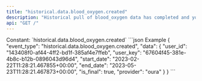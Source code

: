 ```yaml
---
title: "historical.data.blood_oxygen.created"
description: "Historical pull of blood_oxygen data has completed and you can now pull data for this resource."
api: "GET /"
---
```

<ResponseField name="event_type" type="const string" required="true">
Constant: `historical.data.blood_oxygen.created`
</ResponseField>
<ResponseField name="data" type="HistoricalDataCreated" required="true">
<Expandable title="HistoricalDataCreated" defaultOpen="true">
<ResponseField name="user_id" type="string" required="true">
</ResponseField>
<ResponseField name="user_key" type="string" required="true">
</ResponseField>
<ResponseField name="start_date" type="string" required="true">
</ResponseField>
<ResponseField name="end_date" type="string" required="true">
</ResponseField>
<ResponseField name="is_final" type="boolean" required="true">
</ResponseField>
<ResponseField name="provider" type="string" required="true">
</ResponseField>
</Expandable>
</ResponseField>
<ResponseExample>
```json Example
{
  "event_type": "historical.data.blood_oxygen.created",
  "data": {
    "user_id": "143408f0-af44-4ff2-bd1f-385af4e7ffeb",
    "user_key": "67604f45-381e-4b8c-b12b-0896043d96d4",
    "start_date": "2023-02-22T11:28:21.467855+00:00",
    "end_date": "2023-05-23T11:28:21.467873+00:00",
    "is_final": true,
    "provider": "oura"
  }
}
```
</ResponseExample>
